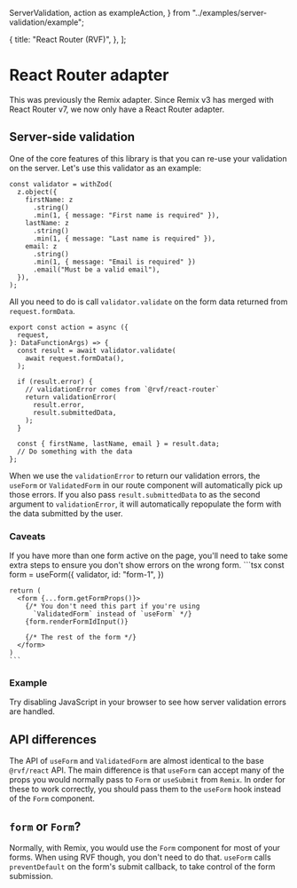   ServerValidation,
  action as exampleAction,
} from "../examples/server-validation/example";

  {
    title: "React Router (RVF)",
  },
];

# React Router adapter

<Note>
This was previously the Remix adapter.
Since Remix v3 has merged with React Router v7, we now only have a React Router adapter.
</Note>

## Server-side validation

One of the core features of this library is that you can re-use your validation on the server.
Let's use this validator as an example:

```tsx
const validator = withZod(
  z.object({
    firstName: z
      .string()
      .min(1, { message: "First name is required" }),
    lastName: z
      .string()
      .min(1, { message: "Last name is required" }),
    email: z
      .string()
      .min(1, { message: "Email is required" })
      .email("Must be a valid email"),
  }),
);
```

All you need to do is call `validator.validate` on the form data returned from `request.formData`.

```tsx
export const action = async ({
  request,
}: DataFunctionArgs) => {
  const result = await validator.validate(
    await request.formData(),
  );

  if (result.error) {
    // validationError comes from `@rvf/react-router`
    return validationError(
      result.error,
      result.submittedData,
    );
  }

  const { firstName, lastName, email } = result.data;
  // Do something with the data
};
```

When we use the `validationError` to return our validation errors,
the `useForm` or `ValidatedForm` in our route component will automatically pick up those errors.
If you also pass `result.submittedData` to as the second argument to `validationError`,
it will automatically repopulate the form with the data submitted by the user.

### Caveats

<Row>
  <Col>
    If you have more than one form active on the page, you'll need to take some extra steps to ensure
    you don't show errors on the wrong form.
  </Col>
  <Col>
    ```tsx
    const form = useForm({
      validator,
      id: "form-1",
    })
    
    return (
      <form {...form.getFormProps()}>
        {/* You don't need this part if you're using
          `ValidatedForm` instead of `useForm` */}
        {form.renderFormIdInput()}

        {/* The rest of the form */}
      </form>
    )
    ```

  </Col>
</Row>

### Example

Try disabling JavaScript in your browser to see how server validation errors are handled.

<ServerValidation />

## API differences

The API of `useForm` and `ValidatedForm` are almost identical to the base `@rvf/react` API.
The main difference is that `useForm` can accept many of the props you would normally pass
to `Form` or `useSubmit` from `Remix`. In order for these to work correctly,
you should pass them to the `useForm` hook instead of the `Form` component.

## `form` or `Form`?

Normally, with Remix, you would use the `Form` component for most of your forms.
When using RVF though, you don't need to do that.
`useForm` calls `preventDefault` on the form's submit callback, to take control
of the form submission.
